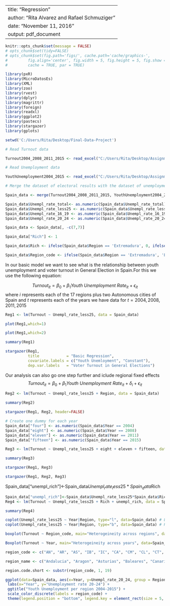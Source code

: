 
---
title: "Regression"
author: "Rita Alvarez and Rafael Schmuziger"
date: "November 11, 2016"
output: pdf_document
---

```r
knitr::opts_chunk$set(message = FALSE)
# opts_chunk$set(tidy=FALSE)
# opts_chunk$set(fig.path='figs/', cache.path='cache/graphics-', 
#         fig.align='center', fig.width = 5, fig.height = 5, fig.show = 'hold',
#         cache = TRUE, par = TRUE)
```

```r
library(pxR)
library(MicroDatosEs)
library(XML)
library(zoo)
library(rvest)
library(dplyr)
library(magrittr)
library(foreign)
library(readxl)
library(ggplot2)
library(pastecs)
library(stargazer)
library(gplots)
```


```r
setwd('C:/Users/Rita/Desktop/Final-Data-Project')
```

```r
# Read Turnout data

Turnout2004_2008_2011_2015 <- read_excel("C:/Users/Rita/Desktop/Assignment-3/ElectionsResult_2015_2011_2008_2004.xlsx", col_names = TRUE)
```

```r
# Read Unemployment data

YouthUnemployment2004_2015 <- read_excel("C:/Users/Rita/Desktop/Assignment-3/YouthUnemployment2015_2011_2008_2004.xlsx", col_names = TRUE)
```

```r
# Merge the dataset of electoral results with the dataset of unemployment rates. Change columns as numeric and clean one column

Spain_data <- merge(Turnout2004_2008_2011_2015, YouthUnemployment2004_2015, by=c("Region","Year"), all=TRUE)

Spain_data$Unempl_rate_total<- as.numeric(Spain_data$Unempl_rate_total)
Spain_data$Unempl_rate_less25 <- as.numeric(Spain_data$Unempl_rate_less25)
Spain_data$Unempl_rate_16_19 <- as.numeric(Spain_data$Unempl_rate_16_19)
Spain_data$Unempl_rate_20_24 <- as.numeric(Spain_data$Unempl_rate_20_24)

Spain_data <- Spain_data[, -c(7,7)]

Spain_data["Rich"] <- 1 

Spain_data$Rich <- ifelse(Spain_data$Region == 'Extremadura', 0, ifelse(Spain_data$Region == 'Castilla_la_Mancha', 0, ifelse(Spain_data$Region == 'Murcia', 0, ifelse(Spain_data$Region == 'Canarias', 0, ifelse(Spain_data$Region == 'Galicia', 0, ifelse(Spain_data$Region == 'Comunitat_Valenciana', 0, ifelse(Spain_data$Region == 'Melilla', 0, ifelse(Spain_data$Region == 'Asturias', 0, ifelse(Spain_data$Region == 'Ceuta', 0, ifelse(Spain_data$Region == 'Castilla_y_Leon', 0, ifelse(Spain_data$Region == 'Andalucia', 0, 1)))))))))))

Spain_data$Region_code <- ifelse(Spain_data$Region == 'Extremadura', 'EX', ifelse(Spain_data$Region == 'Castilla_La_Mancha', 'CM', ifelse(Spain_data$Region == 'Murcia', 'MU', ifelse(Spain_data$Region == 'Canarias', 'IC', ifelse(Spain_data$Region == 'Galicia', 'GA', ifelse(Spain_data$Region == 'Comunitat_Valenciana', 'CV', ifelse(Spain_data$Region == 'Melilla', 'ME', ifelse(Spain_data$Region == 'Asturias', 'AS', ifelse(Spain_data$Region == 'Ceuta', 'CE', ifelse(Spain_data$Region == 'Castilla_y_Leon', 'CL', ifelse(Spain_data$Region == 'Andalucia', 'AN', ifelse(Spain_data$Region == 'Cantabria', 'CA', ifelse(Spain_data$Region == 'Baleares', 'IB', ifelse(Spain_data$Region == 'Aragon', 'AR', ifelse(Spain_data$Region == 'Catalunya', 'CT', ifelse(Spain_data$Region == 'Madrid', 'MA', ifelse(Spain_data$Region == 'Navarra', 'NV', ifelse(Spain_data$Region == 'Pais_Vasco', 'PV', ifelse(Spain_data$Region == 'La_Rioja', 'LR', NA)))))))))))))))))))
```



In our basic model we want to see what is the relationship between youth unemployment and voter turnout in General Election in Spain.For this we use the following equation:

$$
Turnout_{it}= \beta_{0}+\beta_{1}Youth\ Unemployment\ Rate_{it}+\epsilon_{it}
$$
where $i$ represents each of the 17 regions plus two Autonomous cities of Spain and $t$ represents each of the years we have data for $t={2004, 2008, 2011, 2015}$

```r
Reg1 <- lm(Turnout ~ Unempl_rate_less25, data = Spain_data)
```

```r
plot(Reg1,which=1)
```

```r
plot(Reg1,which=2)
```

```r
summary(Reg1)
```

```r
stargazer(Reg1, 
          title            = "Basic Regression",
          covariate.labels = c("Youth Unemloyment", "Constant"),
          dep.var.labels   = "Voter Turnout in General Elections")
```

Our analysis can also go one step further and iclude regional fixed effects 
$$
Turnout_{it}= \beta_{0}+\beta_{1}Youth\ Unemployment\ Rate_{it}+\delta_{i} + \epsilon_{it}
$$

```r
Reg2 <- lm(Turnout ~ Unempl_rate_less25 + Region, data = Spain_data)
```

```r
summary(Reg2)
```

```r
stargazer(Reg1, Reg2, header=FALSE)
```

```r
# Create one dummy for each year
Spain_data["four"] <- as.numeric(Spain_data$Year == 2004)
Spain_data["eight"] <- as.numeric(Spain_data$Year == 2008)
Spain_data["eleven"] <- as.numeric(Spain_data$Year == 2011)
Spain_data["fifteen"] <- as.numeric(Spain_data$Year == 2015)
```

```r
Reg3 <- lm(Turnout ~ Unempl_rate_less25 + eight + eleven + fifteen, data = Spain_data)
```

```r
summary(Reg3)
```

```r
stargazer(Reg1, Reg3)
```

```r
stargazer(Reg1, Reg2, Reg3)
```

Spain_data["unempl_rich"]<-Spain_data$Unempl_rate_less25*Spain_data$Rich

```r
Spain_data["unempl_rich"]<-Spain_data$Unempl_rate_less25*Spain_data$Rich
Reg4 <- lm(Turnout ~ Unempl_rate_less25 + Rich + unempl_rich, data = Spain_data)
```

```r
summary(Reg4)
```

```r
coplot(Unempl_rate_less25 ~ Year|Region, type="l", data=Spain_data) # Lines
coplot(Unempl_rate_less25 ~ Year|Region, type="b", data=Spain_data) # Points and
```


```r
boxplot(Turnout ~ Region_code, main="Heterogeineity across regions", data=Spain_data)
``` 

```r
Boxplot(Turnout ~ Year, main="Heterogeineity across years", data=Spain_data)
``` 

```r
region_code <- c("AN", "AR", "AS", "IB", "IC", "CA", "CM", "CL", "CT", "CE", "CV", "EX", "GA", "LR", "MA", "ME", "MU", "NV", "PV")

region_name <- c("Andalucia", "Aragon", "Asturias", "Baleares", "Canarias", "Cantabria", "Castilla_La_Mancha", "Castilla_y_Leon", "Catalunya", "Ceuta", "Comunitat_Valenciana", "Extremadura", "Galicia", "La_Rioja", "Madrid", "Melilla", "Murcia", "Navarra", "Pais_Vasco")

region.code.short <- substr(region_code, 1, 19)

ggplot(data=Spain_data, aes(x=Year, y=Unempl_rate_20_24, group = Region, colour = Region)) + geom_line() + ggtitle("Youth Unemployment per region") + 
 labs(x="Year", y="Unemployment rate 20-24") + 
 ggtitle("Youth Unemployment per region 2004-2015") + 
 scale_color_discrete(labels = region_code) + 
 theme(legend.position = "bottom", legend.key = element_rect(size = 5, fill = 'white', colour = 'white'), legend.key.size = unit(2.0, 'lines'), axis.title.y=element_text(margin=margin(10,10,0,10)))
``` 

